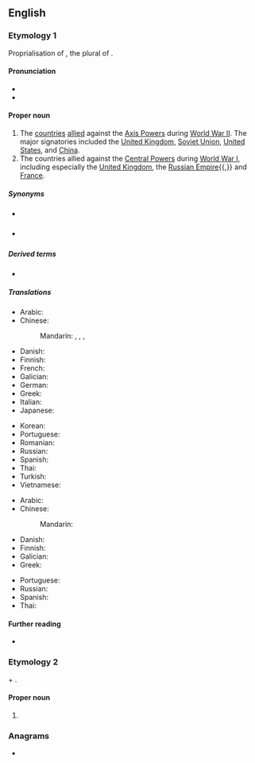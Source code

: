{{also|allies|alliés}}
==English==

===Etymology 1===
Proprialisation of {{m|en|allies}}, the plural of {{m|en|ally}}.
{{wikipedia}}

====Pronunciation====
* {{IPA|en|/ˈælaɪz/}}
* {{audio|en|LL-Q1860 (eng)-Vealhurl-Allies.wav|Audio (Southern England)}}

====Proper noun====
{{en-prop}}

# The [[country|countries]] [[allied]] against the [[Axis Powers]] during [[World War II]]. The major signatories included the [[United Kingdom]], [[Soviet Union]], [[United States]], and [[China]].
# The countries allied against the [[Central Powers]] during [[World War I]], including especially the [[United Kingdom]], the [[Russian Empire]]{{,}} and [[France]].

=====Synonyms=====
* {{sense|both senses}} {{pedlink|Allied Powers}}
* {{sense|World War I}} {{pedlink|Entente Allies}}

=====Derived terms=====
* {{l|en|Allied}}

=====Translations=====
{{trans-top|in WWII}}
* Arabic: {{t|ar|اَلْحُلَفَاء|p}}
* Chinese:
*: Mandarin: {{t+|cmn|同盟國}}, {{t+|cmn|同盟国|tr=tóngméngguó}}, {{t+|cmn|盟軍}}, {{t+|cmn|盟军|tr=méngjūn}}
* Danish: {{t|da|de Allierede|c-p}}
* Finnish: {{t+|fi|liittoutuneet|p}}
* French: {{t+|fr|Alliés}}
* Galician: {{t|gl|aliados|m-p}}
* German: {{t+|de|Alliierte}}
* Greek: {{t|el|Σύμμαχοι|m-p}}
* Italian: {{t|it|Alleati }}
* Japanese: {{t|ja|連合国|tr=れんごうこく}}
{{trans-mid}}
* Korean: {{t|ko|연합국}}
* Portuguese: {{t|pt|aliados|m-p}}
* Romanian: {{t|ro|Aliați|m-p}}
* Russian: {{t|ru|[[анти-|анти]][[Гитлер|ги́тлер]]овская [[коали́ция]]|f}}
* Spanish: {{t|es|Aliados|m-p}}
* Thai: {{t|th|ฝ่ายสัมพันธมิตร|tr=fàai-sǎm-pan-tá-mít}}
* Turkish: {{t|tr|müttefikler}}
* Vietnamese: {{t|vi|Đồng Minh}}
{{trans-bottom}}

{{trans-top|in WWI}}
* Arabic: {{t|ar|اَلْحُلَفَاء|p}}
* Chinese:
*: Mandarin: {{t+|cmn|協約國|tr=Xiéyuēguó}}
* Danish: {{t|da|Ententen|c}} {{q|definite form}}
* Finnish: {{t|fi|ympärysvallat|p}}
* Galician: {{t|gl|aliados|m-p}}
* Greek: {{t|el|Σύμμαχοι|m-p}}
{{trans-mid}}
* Portuguese: {{t|pt|aliados|m-p}}
* Russian: {{t+|ru|союзник|m-p|alt=Сою́зники}}
* Spanish: {{t|es|Aliados|m-p}}
* Thai: {{t|th|ฝ่ายสัมพันธมิตร|tr=fàai-sǎm-pan-tá-mít}}
{{trans-bottom}}

====Further reading====
* {{pedia}}

===Etymology 2===
{{m|en|Allie}} + {{m|en|-s}}.

====Proper noun====
{{head|en|proper noun form}}

# {{plural of|en|Allie}}

===Anagrams===
* {{anagrams|en|a=aeills|Sallie}}
